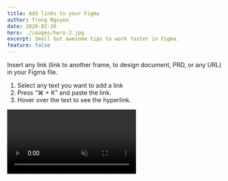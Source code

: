 ```yaml
---
title: Add links to your Figma
author: Trong Nguyen
date: 2020-02-26
hero: ./images/hero-2.jpg
excerpt: Small but awesome tips to work faster in Figma.
feature: false
---
```


<div class="Grid Col2">
<p>

Insert any link (link to another frame, to design document, PRD, or any URL) in your Figma file.

1. Select any text you want to add a link
2. Press “⌘ + K” and paste the link.
3. Hover over the text to see the hyperlink.

</p>

<div class="video">
  <video autoplay loop muted playsinline src="https://video.twimg.com/ext_tw_video/1251055912564867073/pu/vid/1280x720/JlDeKIxlh83bfhPb.mp4"></video>
</div>
</div>